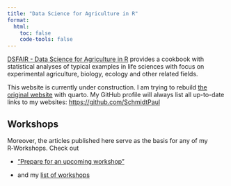 ```yaml
---
title: "Data Science for Agriculture in R"
format:
  html:
    toc: false
    code-tools: false
---
```


[DSFAIR - Data Science for Agriculture in R](https://schmidtpaul.github.io/DSFAIR/) provides a cookbook with statistical analyses of typical examples in life sciences with focus on experimental agriculture, biology, ecology and other related fields.

::: callout-important
This website is currently under construction. I am trying to rebuild [the original website](https://schmidtpaul.github.io/DSFAIR/) with quarto. My GitHub profile will always list all up-to-date links to my websites: [https://github.com/SchmidtPaul](https://github.com/SchmidtPaul)
:::

## Workshops

Moreover, the articles published here serve as the basis for any of my R‑Workshops. Check out

-   ["Prepare for an upcoming workshop"](summaryarticles/workshopprep.qmd)

-   and my [list of workshops](https://schmidtpaul.github.io/)
